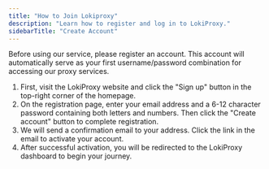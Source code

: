 ```yaml
---
title: "How to Join Lokiproxy"
description: "Learn how to register and log in to LokiProxy."
sidebarTitle: "Create Account"
---
```


Before using our service, please register an account. This account will automatically serve as your first username/password combination for accessing our proxy services.

1. First, visit the LokiProxy website and click the "Sign up" button in the top-right corner of the homepage.
2. On the registration page, enter your email address and a 6-12 character password containing both letters and numbers. Then click the "Create account" button to complete registration.
3. We will send a confirmation email to your address. Click the link in the email to activate your account.
4. After successful activation, you will be redirected to the LokiProxy dashboard to begin your journey.